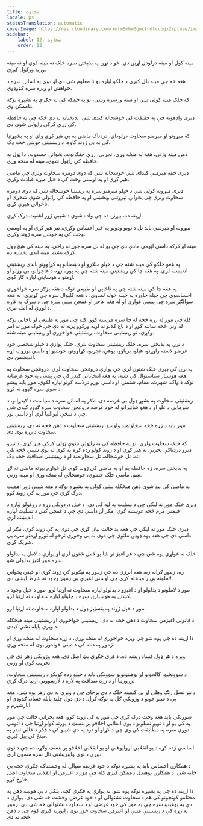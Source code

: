 ```yaml
---
title: سخاوت
locale: ps
statusTranslation: automatic
coverImage: https://res.cloudinary.com/xmfm6mhw3gwctndtcubgx2rptnae/image/upload/v1740337243/small_cover_educacion_fundamental_a051170f1c.webp
sidebar:
    label: 12. سخاوت
    order: 12
---
```

مینه کول او مینه درلودل اړین دي، خو د نړۍ په بدبختۍ سره خلک نه مینه کوي او نه مینه ورته ورکول کیږي.

هغه څه چې مینه بلل کیږي د خلکو لپاره یو نا معلوم شی دی او دوی په اسانۍ سره د خواهش او ویره سره ګډوډوي.

که خلک مینه کولی شي او مینه ورسره وشي، نو په ځمکه کې به جګړې په بشپړه توګه ناممکن وي.

ډیری وادهونه چې په حقیقت کې خوشحاله کیدی شي، بدبختانه نه دي ځکه چې په حافظه کې زړې کرکې راټولې شوي دي.

که میړونو او میرمنو سخاوت درلودای، دردناک ماضی به یې هیر کړی وای او په بشپړتیا کې به یې ژوند کاوه، د ریښتینې خوښۍ څخه ډک.

ذهن مینه وژني، هغه له منځه وړي. تجربې، زړې خفګانونه، پخوانۍ حسدونه، دا ټول په حافظه کې راټول شوي، مینه له منځه وړي.

ډیری خفه میرمنې کیدای شي خوشحاله شي که دوی دومره سخاوت ولري چې ماضی هیر کړي او په اوسني وخت کې د خپل میړه عبادت وکړي.

ډیری میړونه کولی شي د خپلو میرمنو سره په ریښتیا خوشحاله شي که دوی دومره سخاوت ولري چې پخوانۍ تېروتنې وبخښي او په حافظه کې راټولې شوې شخړې او ناخوالې هیرې کړي.

اړینه ده، بیړنۍ ده چې واده شوي د شیبې ژور اهمیت درک کړي.

میړونه او میرمنې باید تل د نویو ودونو په څیر احساس وکړي، تیر هیر کړي او په اوسني وخت کې په خوښۍ سره ژوند وکړي.

مینه او کرکه داسې اټومي مادې دي چې یو له بل سره جوړ نه راځي. په مینه کې هیڅ ډول کرکه نشته. مینه ابدي بخښنه ده.

په هغو خلکو کې مینه شته چې د خپلو ملګرو او دښمنانو په کړاوونو باندې ریښتینې اندیښنه لري. په هغه چا کې ریښتینې مینه شته چې په پوره زړه د عاجزانو، بې وزلو او اړمنو د هوساینې لپاره کار کوي.

په هغه چا کې مینه شته چې په ناڅاپي او طبیعي توګه د هغه بزګر سره خواخوږي احساسوي چې خپله خاوره په خپله خوله لمدوي، د هغه کلیوال سره چې کړیږي، له هغه سوالګر سره چې پیسې غواړي او له هغه عاجز او غمجن سپي سره چې د سړک په غاړه د لوږې له امله مري.

کله چې موږ له زړه څخه له چا سره مرسته کوو، کله چې موږ په طبیعي او ناڅاپي توګه له ونې څخه ساتنه کوو او د باغ ګلانو ته اوبه ورکوو پرته له دې چې څوک موږ ته امر وکړي، نو ریښتینی سخاوت، ریښتینې خواخوږي او ریښتینې مینه شته.

د نړۍ په بدبختۍ سره، خلک ریښتینی سخاوت نلري. خلک یوازې د خپلو شخصي خود غرضو لاسته راوړنو، هیلو، بریاوو، پوهې، تجربو، کړاوونو، خوښیو او داسې نورو په اړه اندیښمن دي.

په نړۍ کې ډیری خلک شتون لري چې یوازې دروغجن سخاوت لري. دروغجن سخاوت په هغه هوښیار سیاستوال کې شته، په هغه انتخاباتي ګیدړ کې چې پیسې په خود غرضانه توګه د واک، شهرت، مقام، شتمنۍ او داسې نورو ترلاسه کولو لپاره لګوي. موږ باید پیشو د سوی سره ګډوډ نه کړو.

ریښتینی سخاوت په بشپړ ډول بې غرضه دی، مګر په اسانۍ سره د سیاست د ګیدړانو، د سرمایې د غلو او د هغو شاتیرانو له خود غرضه دروغجن سخاوت سره ګډوډ کیدی شي چې د ښځې لیوالتیا لري او داسې نور.

موږ باید د زړه څخه سخاوتمند واوسو. ریښتینی سخاوت د ذهن څخه نه دی، ریښتینی سخاوت د زړه بوی دی.

که خلک سخاوت ولري، نو په حافظه کې به راټولې شوې ټولې کرکې هیر کړي، د تیرو ډیرو دردناکې تجربې به هیر کړي او د ژوند کولو زده کړه به کوي له یوې شیبې څخه بلې ته، تل خوشحاله، تل سخاوتمند او د ریښتینې صداقت څخه ډک.

په بدبختۍ سره، زه حافظه یم او په ماضی کې ژوند کوم، تل غواړم بیرته ماضی ته لاړ شم. ماضی خلک ختموي، خوشحالي له منځه وړي او مینه وژني.

په ماضی کې بند شوی ذهن هیڅکله نشي کولی په بشپړه توګه د هغه شیبې ژور اهمیت درک کړي چې موږ په کې ژوند کوو.

ډیری خلک موږ ته لیکي چې د تسلیت په لټه کې دي، د خپل دردونکي زړه د روغولو لپاره د قیمتي مرم څخه غوښتنه کوي، مګر لږ داسې دي چې د غمجن کس د تسلیت لپاره اندیښنه لري.

ډیری خلک موږ ته لیکي چې هغه بد حالت بیان کړي چې دوی په کې ژوند کوي، مګر لږ داسې دي چې هغه یوه ډوډۍ ماتوي چې دوی به یې وخوري ترڅو له نورو اړمنو سره یې شریک کړي.

خلک نه غواړي پوه شي چې د هر اغیز تر شا یو لامل شتون لري او یوازې د لامل په بدلولو سره موږ اغیز بدلولی شو.

زه، زموږ ګرانه زه، هغه انرژي ده چې زموږ په نیکونو کې ژوند کړې او ځینې پخواني لاملونه یې رامینځته کړي چې اوسني اغیزې یې زموږ وجود ته شرط ایښی دی.

موږ د لاملونو د بدلولو او د اغیزو د بدلولو لپاره سخاوت ته اړتیا لرو. موږ د خپل وجود د کښتۍ په هوښیارۍ سره د چلولو لپاره سخاوت ته اړتیا لرو.

موږ د خپل ژوند په بنسټیز ډول د بدلولو لپاره سخاوت ته اړتیا لرو.

د قانوني اغیزمن سخاوت د ذهن څخه نه دی. ریښتینې خواخوږي او ریښتینې مینه هیڅکله د ویرې پایله نشي کیدی.

دا اړینه ده چې پوه شو چې وېره خواخوږي له منځه وړي، د زړه سخاوت له منځه وړي او زموږ په دننه کې د مینې خوندور بوی له منځه وړي.

وېره د هر ډول فساد ریښه ده، د هرې جګړې پټ اصل دی، هغه وژونکی زهر دی چې تخریب کوي او وژني.

د ښوونځیو، کالجونو او پوهنتونونو ښوونکي باید د خپلو زده کونکو د ریښتیني سخاوت، زړورتیا او د زړه صداقت په لاره د لارښوونې اړتیا درک کړي.

د تېر نسل زنګ وهلي او بې کیفیته خلک د دې پرځای چې د ویرې په دې زهر پوه شي، هغه یې د شنو خونو د وژونکي ګل په توګه کرل. د دې ډول چلند پایله فساد، ګډوډي او انارشیزم و.

ښوونکي باید هغه وخت درک کړي چې موږ په کې ژوند کوو، هغه بحراني حالت چې موږ په کې یو او د نویو نسلونو د یوې انقلابي اخلاقو پر بنسټ د پورته کولو اړتیا چې د اتومي دورې سره په مطابقت کې وي چې د کړاو او درد په دې شیبو کې د فکر د عالي تندر په مینځ کې پیل کیږي.

اساسي زده کړه د یو انقلابي ارواپوهنې او یو انقلابي اخلاقو پر بنسټ ولاړه ده چې د نوې دورې د نوي وایبریشني تال سره سمون لري.

د همکارۍ احساس باید په بشپړه توګه د خود غرضه سیالۍ له وحشتناکه جګړې څخه بې ځایه شي. د همکارۍ پوهیدل ناممکن کیږي کله چې موږ د اغیزمن او انقلابي سخاوت اصل خارج کړو.

دا اړینه ده چې په بشپړه توګه پوه شو، نه یوازې په فکري کچه، بلکې د بې هوښه ذهن په مختلفو کونجونو کې هم د سخاوت نشتوالی او د خود غرضۍ وحشت څه شی دی. یوازې د دې په پوهیدو سره چې په موږ کې خود غرضي او د سخاوت نشتوالی څه شی دی، زموږ په زړه کې د ریښتینې مینې او اغیزمن سخاوت خوږ بوی راپورته کیږي کوم چې د ذهن څخه نه دی.

